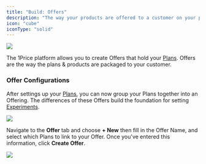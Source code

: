 ```yaml
---
title: "Build: Offers"
description: "The way your products are offered to a customer on your paywall."
icon: "cube"
iconType: "solid"
---
```


<Frame>
  <img src="/images/HeroOffers.png" style={{ borderRadius: "0.5rem" }} />
</Frame>

The 1Price platform allows you to create Offers that hold your [Plans](/build/plans). Offers are the way the plans & products are packaged to your customer.

### Offer Configurations

After settings up your [Plans](/build/plans), you can now group your Plans together into an Offering. The differences of these Offers build the foundation for setting [Experiments](/build/experiment).

<Frame>
  <img src="/images/OffersDashboard.png" style={{ borderRadius: "0.5rem" }} />
</Frame>

Navigate to the **Offer** tab and choose **+ New** then fill in the Offer Name, and select which Plans to link to your Offer. Once you've entered this information, click **Create Offer**.

<Frame>
  <img src="/images/CreateOffer.png" style={{ borderRadius: "0.5rem" }} />
</Frame>
